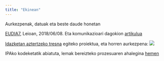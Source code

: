 ```yaml
---
title: "Ekinean"
---
```


Aurkezpenak, datuak eta beste daude honetan

[EUDIA7](https://github.com/JuanAbasolo/Ikerketan/tree/EUDIA7), Leioan, 2018/06/08. Eta komunikazioari dagokion [artikulua](1808-Aditz-jokatuan-zailtasunak-nonWEBDOC.html)

[Idazketan aztertzeko tresna](https://juanabasolo.github.io/Ikerketan/180828_Proiektua.html) egiteko proiektua, eta horren aurkezpena: [![](irudiak/slideshow.svg)](https://juanabasolo.github.io/Ikerketan/180830_reveal-aurkezpena.html)

IPAko kodeketatik abiatuta, lemak bereizteko prozesuaren ahalegina [hemen](https://juanabasolo.github.io/Ikerketan/Distantziak_eta_alineR.html)


